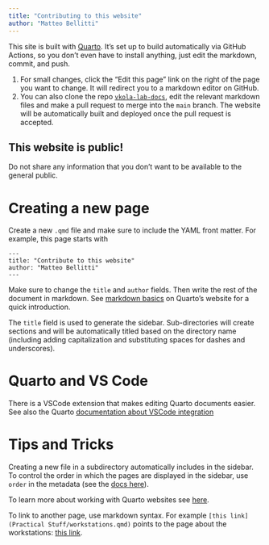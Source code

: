 ```yaml
---
title: "Contributing to this website"
author: "Matteo Bellitti"
---
```


This site is built with [Quarto](https://quarto.org/). It's set up to build automatically via GitHub Actions, so you don't even have to install anything, just edit the markdown, commit, and push.

1.  For small changes, click the "Edit this page" link on the right of the page you want to change. It will redirect you to a markdown editor on GitHub.
2.  You can also clone the repo [`vkola-lab-docs`](https://github.com/vkola-lab/vkola-lab-docs), edit the relevant markdown files and make a pull request to merge into the `main` branch. The website will be automatically built and deployed once the pull request is accepted.

::: callout-caution
# This website is **public**! 
Do not share any information that you don't want to be available to the general public.
:::

# Creating a new page
Create a new `.qmd` file and make sure to include the YAML front matter. For example, this page starts with

```         
---
title: "Contribute to this website"
author: "Matteo Bellitti"
---
```

Make sure to change the `title` and `author` fields. Then write the rest of the document in markdown. See [markdown basics](https://quarto.org/docs/authoring/markdown-basics.html) on Quarto's website for a quick introduction.

The `title` field is used to generate the sidebar. Sub-directories will create sections and will be automatically titled based on the directory name (including adding capitalization and substituting spaces for dashes and underscores).

# Quarto and VS Code

There is a VSCode extension that makes editing Quarto documents easier. See also the Quarto [documentation about VSCode integration](https://quarto.org/docs/tools/vscode.html)

# Tips and Tricks

Creating a new file in a subdirectory automatically includes in the sidebar. To control the order in which the pages are displayed in the sidebar, use `order` in the metadata (see the [docs here](https://quarto.org/docs/websites/website-navigation.html#auto-generation)).

To learn more about working with Quarto websites see [here](https://quarto.org/docs/websites).

To link to another page, use markdown syntax. For example `[this link](Practical Stuff/workstations.qmd)` points to the page about the workstations: [this link](Practical%20Stuff/workstations.qmd).